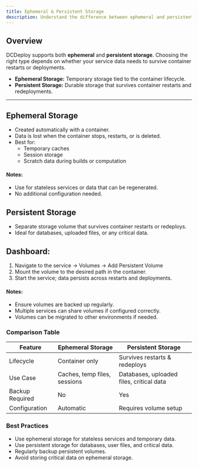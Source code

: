 ```yaml
---
title: Ephemeral & Persistent Storage
description: Understand the difference between ephemeral and persistent storage in DCDeploy and how to use each for your services effectively.
---
```


## Overview

DCDeploy supports both **ephemeral** and **persistent storage**. Choosing the right type depends on whether your service data needs to survive container restarts or deployments.  

- **Ephemeral Storage:** Temporary storage tied to the container lifecycle.  
- **Persistent Storage:** Durable storage that survives container restarts and redeployments.  

---

## Ephemeral Storage

- Created automatically with a container.  
- Data is lost when the container stops, restarts, or is deleted.  
- Best for:  
  - Temporary caches  
  - Session storage  
  - Scratch data during builds or computation  

#### Notes: 
- Use for stateless services or data that can be regenerated.
- No additional configuration needed.

## Persistent Storage
- Separate storage volume that survives container restarts or redeploys.
- Ideal for databases, uploaded files, or any critical data.

## Dashboard:

1. Navigate to the service → Volumes → Add Persistent Volume
2. Mount the volume to the desired path in the container.
3. Start the service; data persists across restarts and deployments.

#### Notes:
- Ensure volumes are backed up regularly.
- Multiple services can share volumes if configured correctly.
- Volumes can be migrated to other environments if needed.

### Comparison Table
| Feature         | Ephemeral Storage            | Persistent Storage                       |
| --------------- | ---------------------------- | ---------------------------------------- |
| Lifecycle       | Container only               | Survives restarts & redeploys            |
| Use Case        | Caches, temp files, sessions | Databases, uploaded files, critical data |
| Backup Required | No                           | Yes                                      |
| Configuration   | Automatic                    | Requires volume setup                    |


### Best Practices
- Use ephemeral storage for stateless services and temporary data.
- Use persistent storage for databases, user files, and critical data.
- Regularly backup persistent volumes.
- Avoid storing critical data on ephemeral storage.
 